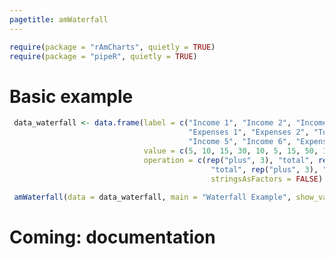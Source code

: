 ```yaml
---
pagetitle: amWaterfall
---
```

  
```r
require(package = "rAmCharts", quietly = TRUE)
require(package = "pipeR", quietly = TRUE)
```

# Basic example

```r
 data_waterfall <- data.frame(label = c("Income 1", "Income 2", "Income 3", "Total 1", 
                                        "Expenses 1", "Expenses 2", "Total 2", "Income 4", 
                                        "Income 5", "Income 6", "Expenses 3","Total 3"),
                              value = c(5, 10, 15, 30, 10, 5, 15, 50, 10, 35, 10, 100),
                              operation = c(rep("plus", 3), "total", rep("minus", 2),
                                             "total", rep("plus", 3), "minus", "total"), 
                                             stringsAsFactors = FALSE)
 
 amWaterfall(data = data_waterfall, main = "Waterfall Example", show_values = TRUE) %>>% plot()
```

# Coming: documentation